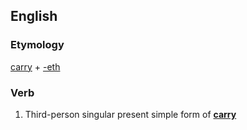 ==English==

===Etymology===
[[carry]] + [[-eth]]

===Verb===
{{head|en|verb form}}

# {{context|archaic|lang=en}} Third-person singular present simple form of '''[[carry]]'''